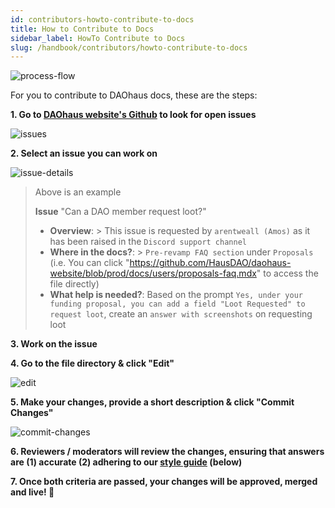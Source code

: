 ```yaml
---
id: contributors-howto-contribute-to-docs
title: How to Contribute to Docs
sidebar_label: HowTo Contribute to Docs
slug: /handbook/contributors/howto-contribute-to-docs
--- 
```


![process-flow](https://i.imgur.com/dqVewZS.png)

For you to contribute to DAOhaus docs, these are the steps:

**1. Go to [DAOhaus website's Github](https://github.com/HausDAO/daohaus-website/issues) to look for open issues**    

![issues](https://i.imgur.com/9n73PSW.png)

**2. Select an issue you can work on**

![issue-details](https://i.imgur.com/SaySCSA.png)

>Above is an example
>
>**Issue** "Can a DAO member request loot?"
>    * **Overview**:
    >    This issue is requested by `arentweall (Amos)` as it has been raised in the `Discord support channel`
> * **Where in the docs?**:
    >  `Pre-revamp FAQ section` under `Proposals` (i.e. You can click "https://github.com/HausDAO/daohaus-website/blob/prod/docs/users/proposals-faq.mdx" to access the file directly) 
> * **What help is needed?**:
 Based on the prompt `Yes, under your funding proposal, you can add a field "Loot Requested" to request loot`, create an `answer with screenshots` on requesting loot

> 
**3. Work on the issue**

**4. Go to the file directory & click "Edit"**

![edit](https://i.imgur.com/fMdKd2z.png)

**5. Make your changes, provide a short description & click "Commit Changes"**

![commit-changes](https://i.imgur.com/7FpZifh.png)

**6. Reviewers / moderators will review the changes, ensuring that answers are (1) accurate (2) adhering to our [style guide](https://hackmd.io/vI1_pmTJTmy2_u0U7ZYQbA?both#43-Style-Guide) (below)**

**7. Once both criteria are passed, your changes will be approved, merged and live! 🎉**